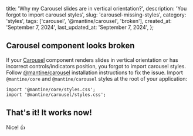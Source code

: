 
  title: 'Why my Carousel slides are in vertical orientation?',
  description: 'You forgot to import carousel styles',
  slug: 'carousel-missing-styles',
  category: 'styles',
  tags: ['carousel', '@mantine/carousel', 'broken'],
  created_at: 'September 7, 2024',
  last_updated_at: 'September 7, 2024',
};


## Carousel component looks broken

If your [Carousel](https://mantine.dev/x/carousel/) component renders slides in vertical orientation
or has incorrect controls/indicators position, you forgot to import carousel styles.
Follow [@mantine/carousel](https://mantine.dev/x/carousel/#installation) installation
instructions to fix the issue. Import `@mantine/core` and `@mantine/carousel` styles at
the root of your application:

```tsx
import '@mantine/core/styles.css';
import '@mantine/carousel/styles.css';
```

## That's it! It works now!

Nice! 👍
